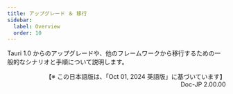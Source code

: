 ```yaml
---
title: アップグレード ＆ 移行
sidebar:
  label: Overview
  order: 10
---
```


Tauri 1.0 からのアップグレードや、他のフレームワークから移行するための一般的なシナリオと手順について説明します。


<CardGrid>
  <LinkCard
    title="Tauri 1.0 からのアップグレード"
    href="../start/migrate/from-tauri-1/"
    description="バージョン 1.0 のプロジェクトをバージョン 2.0 にアップグレードするために必要なアップデートについて"
  />
  <LinkCard
    title="Tauri 2.0 ベータ版からの移行"
    href="../start/migrate/from-tauri-2-beta/"
    description="2.0 ベータ版プロジェクトを 2.0 正規版にアップグレードするために必要なアプデートについて"
  />
</CardGrid>


<div style="text-align: right;">
【※ この日本語版は、「Oct 01, 2024 英語版」に基づいています】<br />
Doc-JP 2.00.00
</div>

